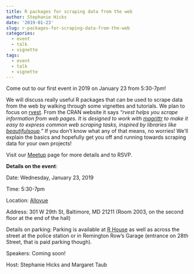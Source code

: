 ```yaml
---
title: R packages for scraping data from the web
author: Stephanie Hicks
date: '2019-01-23'
slug: r-packages-for-scraping-data-from-the-web
categories:
  - event
  - talk
  - vignette
tags:
  - event
  - talk
  - vignette
---
```



Come out to our first event in 2019 on January 23 from 5:30-7pm! 

We will discuss really useful R packages that can be used to scrape data from the web by walking through some vignettes and tutorials. We plan to focus on [rvest](https://cran.r-project.org/web/packages/rvest/README.html). From the CRAN website it says _"rvest helps you scrape information from web pages. It is designed to work with [magrittr](https://github.com/tidyverse/magrittr) to make it easy to express common web scraping tasks, inspired by libraries like [beautifulsoup](https://pypi.org/project/beautifulsoup4/)."_ If you don't know what any of that means, no worries! We'll explain the basics and hopefully get you off and running towards scraping data for your own projects! 

Visit our [Meetup](https://www.meetup.com/rladies-baltimore/events/254235977/) page for more details and to RSVP.

**Details on the event**:

Date: Wednesday, January 23, 2019

Time: 5:30-7pm

Location: [Allovue](https://allovue.com)

Address: 301 W 29th St, Baltimore, MD 21211
(Room 2003, on the second floor at the end of the hall)

Details on parking: Parking is available at [R House](https://r.housebaltimore.com) as well as across the street at the police station or in Remington Row’s Garage (entrance on 28th Street, that is paid parking though).

Speakers: Coming soon!

Host: Stephanie Hicks and Margaret Taub
